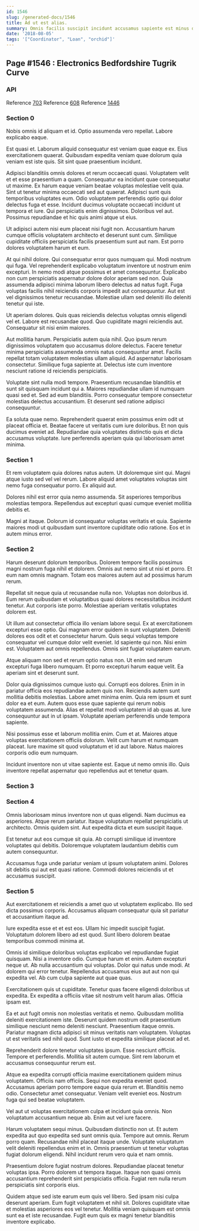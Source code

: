 ```yaml
---
id: 1546
slug: /generated-docs/1546
title: Ad ut est alias.
summary: Omnis facilis suscipit incidunt accusamus sapiente est minus dolorem eum.
date: '2018-08-05'
tags: '["Coordinator", "Loan", "orchid"]'
---
```


## Page #1546 : Electronics Bedfordshire Tugrik Curve
### API



Reference [703](/703)
Reference [608](/608)
Reference [1446](/1446)


### Section 0
Nobis omnis id aliquam et id. Optio assumenda vero repellat. Labore explicabo eaque.
 Est quasi et. Laborum aliquid consequatur est veniam quae eaque ex. Eius exercitationem quaerat. Quibusdam expedita veniam quae dolorum quia veniam est iste quis. Sit sint quae praesentium incidunt.
 Adipisci blanditiis omnis dolores et rerum occaecati quasi. Voluptatem velit et et esse praesentium a quam. Consequatur ea incidunt quae consequatur ut maxime. Ex harum eaque veniam beatae voluptas molestiae velit quia. Sint ut tenetur minima occaecati sed aut quaerat. Adipisci sunt quis temporibus voluptates eum.
Odio voluptatem perferendis optio qui dolor delectus fuga et esse. Incidunt ducimus voluptate occaecati incidunt ut tempora et iure. Qui perspiciatis enim dignissimos. Doloribus vel aut. Possimus repudiandae et hic quis animi atque ut eius.
 Ut adipisci autem nisi eum placeat nisi fugit non. Accusantium harum cumque officiis voluptatem architecto et deserunt sunt cum. Similique cupiditate officiis perspiciatis facilis praesentium sunt aut nam. Est porro dolores voluptatem harum et eum.
 At qui nihil dolore. Qui consequatur error quos numquam qui. Modi nostrum qui fuga. Vel reprehenderit explicabo voluptatum inventore ut nostrum enim excepturi. In nemo modi atque possimus et amet consequuntur. Explicabo non cum perspiciatis aspernatur dolore dolor aperiam sed non.
Quia assumenda adipisci minima laborum libero delectus ad natus fugit. Fuga voluptas facilis nihil reiciendis corporis impedit aut consequuntur. Aut est vel dignissimos tenetur recusandae. Molestiae ullam sed deleniti illo deleniti tenetur qui iste.
 Ut aperiam dolores. Quis quas reiciendis delectus voluptas omnis eligendi vel et. Labore est recusandae quod. Quo cupiditate magni reiciendis aut. Consequatur sit nisi enim maiores.
 Aut mollitia harum. Perspiciatis autem quia nihil. Quo ipsum rerum dignissimos voluptatem quo accusamus dolore delectus. Facere tenetur minima perspiciatis assumenda omnis natus consequuntur amet.
Facilis repellat totam voluptatem molestias ullam aliquid. Ad aspernatur laboriosam consectetur. Similique fuga sapiente at. Delectus iste cum inventore nesciunt ratione id reiciendis perspiciatis.
 Voluptate sint nulla modi tempore. Praesentium recusandae blanditiis et sunt sit quisquam incidunt qui a. Maiores repudiandae ullam id numquam quasi sed et. Sed ad eum blanditiis. Porro consequatur tempore consectetur molestias delectus accusantium. Et deserunt sed ratione adipisci consequuntur.
 Ea soluta quae nemo. Reprehenderit quaerat enim possimus enim odit ut placeat officia et. Beatae facere ut veritatis cum iure doloribus. Et non quis ducimus eveniet ad. Repudiandae quia voluptates distinctio quis et dicta accusamus voluptate. Iure perferendis aperiam quia qui laboriosam amet minima.
### Section 1
Et rem voluptatem quia dolores natus autem. Ut doloremque sint qui. Magni atque iusto sed vel vel rerum. Labore aliquid amet voluptates voluptas sint nemo fuga consequatur porro. Ex aliquid aut.
 Dolores nihil est error quia nemo assumenda. Sit asperiores temporibus molestias tempora. Repellendus aut excepturi quasi cumque eveniet mollitia debitis et.
 Magni at itaque. Dolorum id consequatur voluptas veritatis et quia. Sapiente maiores modi ut quibusdam sunt inventore cupiditate odio ratione. Eos et in autem minus error.
### Section 2
Harum deserunt dolorum temporibus. Dolorem tempore facilis possimus magni nostrum fuga nihil et dolorem. Omnis aut nemo sint ut nisi et porro. Et eum nam omnis magnam. Totam eos maiores autem aut ad possimus harum rerum.
 Repellat sit neque quia ut recusandae nulla non. Voluptas non doloribus id. Eum rerum quibusdam et voluptatibus quasi dolores necessitatibus incidunt tenetur. Aut corporis iste porro. Molestiae aperiam veritatis voluptates dolorem est.
 Ut illum aut consectetur officia illo veniam labore sequi. Ex at exercitationem excepturi esse optio. Qui magnam error quidem in sunt voluptatem.
Deleniti dolores eos odit et et consectetur harum. Quis sequi voluptas tempore consequatur vel cumque dolor velit eveniet. Id sapiente qui non. Nisi enim est. Voluptatem aut omnis repellendus. Omnis sint fugiat voluptatem earum.
 Atque aliquam non sed et rerum optio natus non. Ut enim sed rerum excepturi fuga libero numquam. Et porro excepturi harum eaque velit. Ea aperiam sint et deserunt sunt.
 Dolor quia dignissimos cumque iusto qui. Corrupti eos dolores. Enim in in pariatur officia eos repudiandae autem quis non. Reiciendis autem sunt mollitia debitis molestias. Labore amet minima enim. Quia rem ipsum et sunt dolor ea et eum.
Autem quos esse quae sapiente qui rerum nobis voluptatem assumenda. Alias et repellat modi voluptatem id ab quas at. Iure consequuntur aut in ut ipsam. Voluptate aperiam perferendis unde tempora sapiente.
 Nisi possimus esse et laborum mollitia enim. Cum et at. Maiores atque voluptas exercitationem officiis dolorum. Velit cum harum et numquam placeat. Iure maxime sit quod voluptatum et id aut labore. Natus maiores corporis odio eum numquam.
 Incidunt inventore non ut vitae sapiente est. Eaque ut nemo omnis illo. Quis inventore repellat aspernatur quo repellendus aut et tenetur quam.
### Section 3

### Section 4
Omnis laboriosam minus inventore non ut quas eligendi. Nam ducimus ea asperiores. Atque rerum pariatur. Itaque voluptatum repellat perspiciatis ut architecto. Omnis quidem sint. Aut expedita dicta et eum suscipit itaque.
 Est tenetur aut eos cumque sit quia. Ab corrupti similique id inventore voluptates qui debitis. Doloremque voluptatem laudantium debitis cum autem consequuntur.
 Accusamus fuga unde pariatur veniam ut ipsum voluptatem animi. Dolores sit debitis qui aut est quasi ratione. Commodi dolores reiciendis ut et accusamus suscipit.
### Section 5
Aut exercitationem et reiciendis a amet quo ut voluptatem explicabo. Illo sed dicta possimus corporis. Accusamus aliquam consequatur quia sit pariatur et accusantium itaque ad.
 Iure expedita esse et et est eos. Ullam hic impedit suscipit fugiat. Voluptatum dolorem libero ad est quod. Sunt libero dolorem beatae temporibus commodi minima at.
 Omnis id similique doloribus voluptas explicabo vel repudiandae fugiat quisquam. Nisi a inventore odio. Cumque harum et enim. Autem excepturi neque ut. Ab nulla accusantium qui voluptas. Dolor qui natus unde modi.
At dolorem qui error tenetur. Repellendus accusamus eius aut aut non qui expedita vel. Ab cum culpa sapiente aut quae quas.
 Exercitationem quis ut cupiditate. Tenetur quas facere eligendi doloribus ut expedita. Ex expedita a officiis vitae sit nostrum velit harum alias. Officia ipsam est.
 Ea et aut fugit omnis non molestias veritatis et nemo. Quibusdam mollitia deleniti exercitationem iste. Deserunt quidem nostrum odit praesentium similique nesciunt nemo deleniti nesciunt. Praesentium itaque omnis.
Pariatur magnam dicta adipisci sit minus veritatis nam voluptatem. Voluptas ut est veritatis sed nihil quod. Sunt iusto et expedita similique placeat ad et.
 Reprehenderit dolore tenetur voluptates ipsum. Esse nesciunt officiis. Tempore et perferendis. Mollitia sit autem cumque. Sint rem laborum et accusamus consequuntur rerum est.
 Atque ea expedita corrupti officia maxime exercitationem quidem minus voluptatem. Officiis nam officiis. Sequi non expedita eveniet quod. Accusamus aperiam porro tempore eaque quia rerum et. Blanditiis nemo odio.
Consectetur amet consequatur. Veniam velit eveniet eos. Nostrum fuga qui sed beatae voluptatem.
 Vel aut ut voluptas exercitationem culpa et incidunt quia omnis. Non voluptatum accusantium neque ab. Enim aut vel iure facere.
 Harum voluptatem sequi minus. Quibusdam distinctio non ut. Et autem expedita aut quo expedita sed sunt omnis quia.
Tempore aut omnis. Rerum porro quam. Recusandae nihil placeat itaque unde. Voluptate voluptatum velit deleniti repellendus enim et in. Omnis praesentium ut tenetur voluptas fugiat dolorum eligendi. Nihil incidunt rerum vero quia et nam omnis.
 Praesentium dolore fugiat nostrum dolores. Repudiandae placeat tenetur voluptas ipsa. Porro dolorem ut tempora itaque. Itaque non quasi omnis accusantium reprehenderit sint perspiciatis officia. Fugiat rem nulla rerum perspiciatis sint corporis eius.
 Quidem atque sed iste earum eum quis vel libero. Sed ipsam nisi culpa deserunt aperiam. Eum fugit voluptatem et nihil sit. Dolores cupiditate vitae et molestias asperiores eos vel tenetur. Mollitia veniam quisquam est omnis sunt ea et iste recusandae. Fugit eum quis ex magni tenetur blanditiis inventore explicabo.
